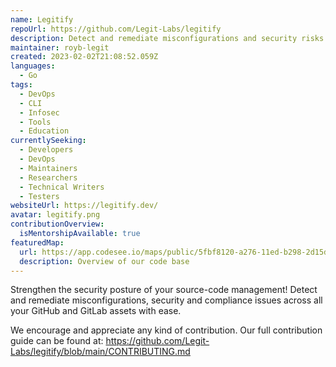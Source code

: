 ```yaml
---
name: Legitify
repoUrl: https://github.com/Legit-Labs/legitify
description: Detect and remediate misconfigurations and security risks across all your GitHub and GitLab assets
maintainer: royb-legit
created: 2023-02-02T21:08:52.059Z
languages:
  - Go
tags:
  - DevOps
  - CLI
  - Infosec
  - Tools
  - Education
currentlySeeking:
  - Developers
  - DevOps
  - Maintainers
  - Researchers
  - Technical Writers
  - Testers
websiteUrl: https://legitify.dev/
avatar: legitify.png
contributionOverview:
  isMentorshipAvailable: true
featuredMap:
  url: https://app.codesee.io/maps/public/5fbf8120-a276-11ed-b298-2d15d7b7d291
  description: Overview of our code base
---
```


<Overview>

Strengthen the security posture of your source-code management!
Detect and remediate misconfigurations, security and compliance issues across all your GitHub and GitLab assets with ease.

</Overview>

<Contributing>

We encourage and appreciate any kind of contribution. Our full contribution guide can be found at: https://github.com/Legit-Labs/legitify/blob/main/CONTRIBUTING.md

</Contributing>
